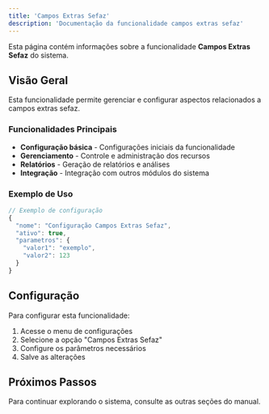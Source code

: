 ```yaml
---
title: 'Campos Extras Sefaz'
description: 'Documentação da funcionalidade campos extras sefaz'
---
```


Esta página contém informações sobre a funcionalidade **Campos Extras Sefaz** do sistema.

## Visão Geral

Esta funcionalidade permite gerenciar e configurar aspectos relacionados a campos extras sefaz.

### Funcionalidades Principais

- **Configuração básica** - Configurações iniciais da funcionalidade
- **Gerenciamento** - Controle e administração dos recursos
- **Relatórios** - Geração de relatórios e análises
- **Integração** - Integração com outros módulos do sistema

### Exemplo de Uso

```javascript
// Exemplo de configuração
{
  "nome": "Configuração Campos Extras Sefaz",
  "ativo": true,
  "parametros": {
    "valor1": "exemplo",
    "valor2": 123
  }
}
```

## Configuração

Para configurar esta funcionalidade:

1. Acesse o menu de configurações
2. Selecione a opção "Campos Extras Sefaz"
3. Configure os parâmetros necessários
4. Salve as alterações

## Próximos Passos

Para continuar explorando o sistema, consulte as outras seções do manual.
